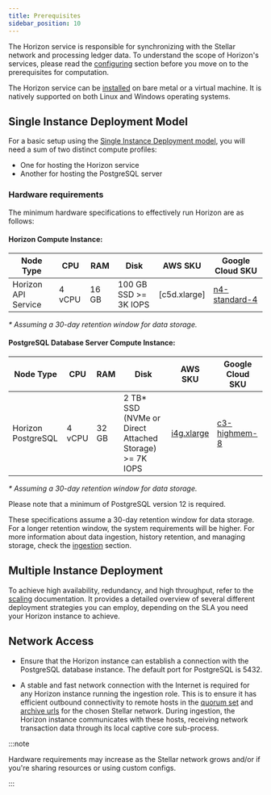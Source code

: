 ```yaml
---
title: Prerequisites
sidebar_position: 10
---
```


The Horizon service is responsible for synchronizing with the Stellar network and processing ledger data. To understand the scope of Horizon's services, please read the [configuring](./configuring.mdx) section before you move on to the prerequisites for computation.

The Horizon service can be [installed](./installing.mdx) on bare metal or a virtual machine. It is natively supported on both Linux and Windows operating systems.

## Single Instance Deployment Model

For a basic setup using the [Single Instance Deployment model](./configuring.mdx#single-instance-deployment), you will need a sum of two distinct compute profiles:

- One for hosting the Horizon service
- Another for hosting the PostgreSQL server

### Hardware requirements

The minimum hardware specifications to effectively run Horizon are as follows:

#### Horizon Compute Instance:

| Node Type | CPU | RAM | Disk | AWS SKU | Google Cloud SKU |
| --- | --- | --- | --- | --- | --- |
| Horizon API Service | 4 vCPU | 16 GB | 100 GB SSD >= 3K IOPS | [c5d.xlarge] | [n4-standard-4] |

_\* Assuming a 30-day retention window for data storage._

#### PostgreSQL Database Server Compute Instance:

| Node Type | CPU | RAM | Disk | AWS SKU | Google Cloud SKU |
| --- | --- | --- | --- | --- | --- |
| Horizon PostgreSQL | 4 vCPU | 32 GB | 2 TB\* SSD (NVMe or Direct Attached Storage) >= 7K IOPS | [i4g.xlarge] | [c3-highmem-8] |

_\* Assuming a 30-day retention window for data storage._

Please note that a minimum of PostgreSQL version 12 is required.

These specifications assume a 30-day retention window for data storage. For a longer retention window, the system requirements will be higher. For more information about data ingestion, history retention, and managing storage, check the [ingestion](./ingestion.mdx) section.

## Multiple Instance Deployment

To achieve high availability, redundancy, and high throughput, refer to the [scaling](./scaling.mdx) documentation. It provides a detailed overview of several different deployment strategies you can employ, depending on the SLA you need your Horizon instance to achieve.

## Network Access

- Ensure that the Horizon instance can establish a connection with the PostgreSQL database instance. The default port for PostgreSQL is 5432.

- A stable and fast network connection with the Internet is required for any Horizon instance running the ingestion role. This is to ensure it has efficient outbound connectivity to remote hosts in the [quorum set](../../../../validators/admin-guide/configuring.mdx#choosing-your-quorum-set) and [archive urls](../../../../validators/admin-guide/environment-preparation.mdx#history-archives) for the chosen Stellar network. During ingestion, the Horizon instance communicates with these hosts, receiving network transaction data through its local captive core sub-process.

:::note

Hardware requirements may increase as the Stellar network grows and/or if you're sharing resources or using custom configs.

:::

[c5d.2xlarge]: https://aws.amazon.com/ec2/instance-types/c5/
[n4-standard-4]: https://cloud.google.com/compute/docs/general-purpose-machines#n4-standard
[i4g.xlarge]: https://aws.amazon.com/ec2/instance-types/i4g/
[c3-highmem-8]: https://cloud.google.com/compute/docs/general-purpose-machines#c3_machine_types
